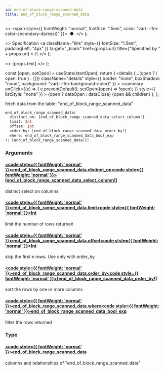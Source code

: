 ```yaml
---
id: end-of-block-range-scanned-data
title: end_of_block_range_scanned_data
---
```


<head>
  <meta content="noindex" name="robots" />
  <meta charset="utf-8" />
</head>

  <>
    <span style={{ fontWeight: "normal", fontSize: ".5em", color: "var(--ifm-color-secondary-darkest)" }}>
      &nbsp;●&nbsp;
    </span>
  </>
);

  <>
    Specification
    <a
      className="link"
      style={{ fontSize: "1.5em", paddingLeft: "4px" }}
      target="_blank"
      href={props.url}
      title={"Specified by " + props.url}
    >
      ⎘
    </a>
  </>
);

  <>
    <span className={props.class}>{props.text}</span>
  </>
);


  const [open, setOpen] = useState(startOpen);
  return (
    <details
      {...(open ? { open: true } : {})}
      className="details"
      style={{ border: "none", boxShadow: "none", background: "var(--ifm-background-color)" }}
    >
      <summary
        onClick={(e) => {
          e.preventDefault();
          setOpen((open) => !open);
        }}
        style={{ listStyle: "none" }}
      >
        {open ? dataOpen : dataClose}
      </summary>
      {open && children}
    </details>
  );
};

fetch data from the table: "end_of_block_range_scanned_data"

```graphql
end_of_block_range_scanned_data(
  distinct_on: [end_of_block_range_scanned_data_select_column!]
  limit: Int
  offset: Int
  order_by: [end_of_block_range_scanned_data_order_by!]
  where: end_of_block_range_scanned_data_bool_exp
): [end_of_block_range_scanned_data!]!
```

### Arguments

#### [<code style={{ fontWeight: 'normal' }}>end_of_block_range_scanned_data.<b>distinct_on</b></code>](#)<Bullet />[<code style={{ fontWeight: 'normal' }}><b>[end_of_block_range_scanned_data_select_column!]</b></code>](/docs/api/airdrops/graphql/envio/enums/end-of-block-range-scanned-data-select-column.mdx) <Badge class="badge badge--secondary " text="list"/> <Badge class="badge badge--secondary " text="enum"/>

distinct select on columns

#### [<code style={{ fontWeight: 'normal' }}>end_of_block_range_scanned_data.<b>limit</b></code>](#)<Bullet />[<code style={{ fontWeight: 'normal' }}><b>Int</b></code>](/docs/api/airdrops/graphql/envio/scalars/int.mdx) <Badge class="badge badge--secondary " text="scalar"/>

limit the number of rows returned

#### [<code style={{ fontWeight: 'normal' }}>end_of_block_range_scanned_data.<b>offset</b></code>](#)<Bullet />[<code style={{ fontWeight: 'normal' }}><b>Int</b></code>](/docs/api/airdrops/graphql/envio/scalars/int.mdx) <Badge class="badge badge--secondary " text="scalar"/>

skip the first n rows. Use only with order_by

#### [<code style={{ fontWeight: 'normal' }}>end_of_block_range_scanned_data.<b>order_by</b></code>](#)<Bullet />[<code style={{ fontWeight: 'normal' }}><b>[end_of_block_range_scanned_data_order_by!]</b></code>](/docs/api/airdrops/graphql/envio/inputs/end-of-block-range-scanned-data-order-by.mdx) <Badge class="badge badge--secondary " text="list"/> <Badge class="badge badge--secondary " text="input"/>

sort the rows by one or more columns

#### [<code style={{ fontWeight: 'normal' }}>end_of_block_range_scanned_data.<b>where</b></code>](#)<Bullet />[<code style={{ fontWeight: 'normal' }}><b>end_of_block_range_scanned_data_bool_exp</b></code>](/docs/api/airdrops/graphql/envio/inputs/end-of-block-range-scanned-data-bool-exp.mdx) <Badge class="badge badge--secondary " text="input"/>

filter the rows returned

### Type

#### [<code style={{ fontWeight: 'normal' }}><b>end_of_block_range_scanned_data</b></code>](/docs/api/airdrops/graphql/envio/objects/end-of-block-range-scanned-data.mdx) <Badge class="badge badge--secondary " text="object"/>

columns and relationships of "end_of_block_range_scanned_data"
